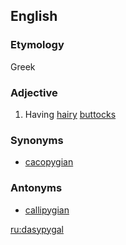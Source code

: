 ==English==

===Etymology===
Greek

===Adjective===
{{en-adj-more}}

# Having [[hairy]] [[butt]]ocks

===Synonyms===
*[[cacopygian]]

===Antonyms===
*[[callipygian]]

[[ru:dasypygal]]
